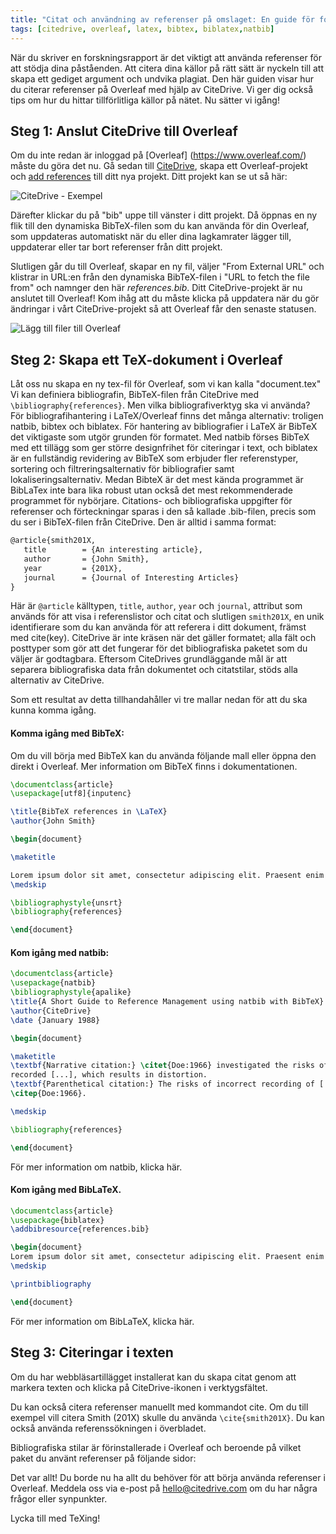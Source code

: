 ```yaml
---
title: "Citat och användning av referenser på omslaget: En guide för forskare"
tags: [citedrive, overleaf, latex, bibtex, biblatex,natbib]
---
```


När du skriver en forskningsrapport är det viktigt att använda referenser för att stödja dina påståenden. Att citera dina källor på rätt sätt är nyckeln till att skapa ett gediget argument och undvika plagiat. Den här guiden visar hur du citerar referenser på Overleaf med hjälp av CiteDrive. Vi ger dig också tips om hur du hittar tillförlitliga källor på nätet. Nu sätter vi igång!


<CiteDrive /> 

## Steg 1: Anslut CiteDrive till Overleaf

Om du inte redan är inloggad på [Overleaf] (https://www.overleaf.com/) måste du göra det nu. Gå sedan till [CiteDrive](https://www.citedrive.com/), skapa ett Overleaf-projekt och [add references](https://citedrive.medium.com/adding-bibliographic-references-to-overleaf-with-citedrive-325f131e3ca2) till ditt nya projekt. Ditt projekt kan se ut så här:

![CiteDrive - Exempel](@assets/images/tutorial/citedrive_project_example.png)

Därefter klickar du på "bib" uppe till vänster i ditt projekt. Då öppnas en ny flik till den dynamiska BibTeX-filen som du kan använda för din Overleaf, som uppdateras automatiskt när du eller dina lagkamrater lägger till, uppdaterar eller tar bort referenser från ditt projekt.



Slutligen går du till Overleaf, skapar en ny fil, väljer "From External URL" och klistrar in URL:en från den dynamiska BibTeX-filen i "URL to fetch the file from" och namnger den här *references.bib*.
Ditt CiteDrive-projekt är nu anslutet till Overleaf! Kom ihåg att du måste klicka på uppdatera när du gör ändringar i vårt CiteDrive-projekt så att Overleaf får den senaste statusen.

![Lägg till filer till Overleaf](@assets/images/tutorial/export_bib_to_overleaf.png)

## Steg 2: Skapa ett TeX-dokument i Overleaf

Låt oss nu skapa en ny tex-fil för Overleaf, som vi kan kalla "document.tex" Vi kan definiera bibliografin, BibTeX-filen från CiteDrive med `\bibliography{references}`. Men vilka bibliografiverktyg ska vi använda? För bibliografihantering i LaTeX/Overleaf finns det många alternativ: troligen natbib, bibtex och biblatex. För hantering av bibliografier i LaTeX är BibTeX det viktigaste som utgör grunden för formatet. Med natbib förses BibTeX med ett tillägg som ger större designfrihet för citeringar i text, och biblatex är en fullständig revidering av BibTeX som erbjuder fler referenstyper, sortering och filtreringsalternativ för bibliografier samt lokaliseringsalternativ. Medan BibteX är det mest kända programmet är BibLaTex inte bara lika robust utan också det mest rekommenderade programmet för nybörjare. Citations- och bibliografiska uppgifter för referenser och förteckningar sparas i den så kallade .bib-filen, precis som du ser i BibTeX-filen från CiteDrive. Den är alltid i samma format:

 ```latex
 @article{smith201X,
 	title        = {An interesting article},
 	author       = {John Smith},
 	year         = {201X},
 	journal      = {Journal of Interesting Articles}
 }
 ```

Här är `@article` källtypen, `title`, `author`, `year` och `journal`, attribut som används för att visa i referenslistor och citat och slutligen `smith201X`, en unik identifierare som du kan använda för att referera i ditt dokument, främst med cite(key). CiteDrive är inte kräsen när det gäller formatet; alla fält och posttyper som gör att det fungerar för det bibliografiska paketet som du väljer är godtagbara. Eftersom CiteDrives grundläggande mål är att separera bibliografiska data från dokumentet och citatstilar, stöds alla alternativ av CiteDrive.


 Som ett resultat av detta tillhandahåller vi tre mallar nedan för att du ska kunna komma igång.

 #### Komma igång med BibTeX:

 Om du vill börja med BibTeX kan du använda följande mall eller öppna den direkt i Overleaf. Mer information om BibTeX finns i dokumentationen.

 ```latex title="document.tex"
 \documentclass{article}
 \usepackage[utf8]{inputenc}

 \title{BibTeX references in \LaTeX}
 \author{John Smith}

 \begin{document}

 \maketitle

 Lorem ipsum dolor sit amet, consectetur adipiscing elit. Praesent enim urna, dapibus et bibendum vel, consectetur et turpis. Cras a molestie nulla. \cite{Hemingway1952}
 \medskip

 \bibliographystyle{unsrt}
 \bibliography{references}

 \end{document}
 ```


 #### Kom igång med natbib:

 ```latex
 \documentclass{article}
 \usepackage{natbib}
 \bibliographystyle{apalike}
 \title{A Short Guide to Reference Management using natbib with BibTeX}
 \author{CiteDrive}
 \date {January 1988}

 \begin{document}

 \maketitle
 \textbf{Narrative citation:} \citet{Doe:1966} investigated the risks of incorrectly \\
 recorded [...], which results in distortion.
 \textbf{Parenthetical citation:} The risks of incorrect recording of [...] could lead to distortion
 \citep{Doe:1966}.

 \medskip

 \bibliography{references}

 \end{document}

 ```


 För mer information om natbib, klicka här.

 #### Kom igång med BibLaTeX.

 ```latex
 \documentclass{article}
 \usepackage{biblatex}
 \addbibresource{references.bib}

 \begin{document}
 Lorem ipsum dolor sit amet, consectetur adipiscing elit. Praesent enim urna, dapibus et bibendum vel, consectetur et turpis. Cras a molestie nulla. \cite{Hemingway1952}
 \medskip

 \printbibliography

 \end{document}
 ```



 För mer information om BibLaTeX, klicka här.



 ## Steg 3: Citeringar i texten



 Om du har webbläsartillägget installerat kan du skapa citat genom att markera texten och klicka på CiteDrive-ikonen i verktygsfältet.



 Du kan också citera referenser manuellt med kommandot cite. Om du till exempel vill citera Smith (201X) skulle du använda `\cite{smith201X}`. Du kan också använda referenssökningen i överbladet.



 Bibliografiska stilar är förinstallerade i Overleaf och beroende på vilket paket du använt referenser på följande sidor:



 Det var allt! Du borde nu ha allt du behöver för att börja använda referenser i Overleaf. Meddela oss via e-post på hello@citedrive.com om du har några frågor eller synpunkter.



 Lycka till med TeXing!
